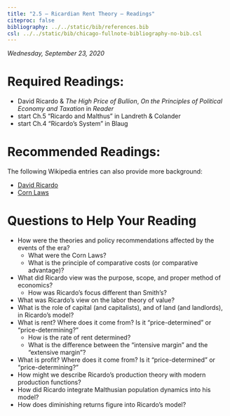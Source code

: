 ```yaml
---
title: "2.5 — Ricardian Rent Theory — Readings"
citeproc: false
bibliography: ../../static/bib/references.bib
csl: ../../static/bib/chicago-fullnote-bibliography-no-bib.csl
---
```


*Wednesday, September 23, 2020*

# Required Readings:

- <i class="fas fas fa-book"></i> David Ricardo & *The High Price of Bullion*, *On the Principles of Political Economy and Taxation* in *Reader*
- <i class="fas fas fa-book"></i> start Ch.5 "Ricardo and Malthus" in Landreth & Colander
- <i class="fas fas fa-book"></i> start Ch.4 "Ricardo's System" in Blaug

# Recommended Readings:

The following Wikipedia entries can also provide more background:

- [<i class="fab fa-wikipedia-w"></i> David Ricardo](https://en.wikipedia.org/wiki/David_Ricardo)
- [<i class="fab fa-wikipedia-w"></i> Corn Laws](https://en.wikipedia.org/wiki/Corn_Laws)

# Questions to Help Your Reading

- How were the theories and policy recommendations affected by the events of the era?
  - What were the Corn Laws?
  - What is the principle of comparative costs (or comparative advantage)?
- What did Ricardo view was the purpose, scope, and proper method of economics?
  - How was Ricardo’s focus different than Smith’s?
- What was Ricardo’s view on the labor theory of value?
- What is the role of capital (and capitalists), and of land (and landlords), in Ricardo’s model?
- What is rent? Where does it come from? Is it “price-determined” or “price-determining?”
  - How is the rate of rent determined?
  - What is the difference between the “intensive margin” and the “extensive margin”?
- What is profit? Where does it come from? Is it “price-determined” or “price-determining?”
- How might we describe Ricardo’s production theory with modern production functions?
- How did Ricardo integrate Malthusian population dynamics into his model?
- How does diminishing returns figure into Ricardo’s model?